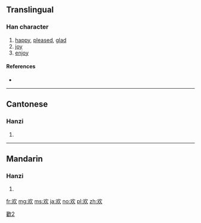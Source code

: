 {{also|歡}}
==Translingual==
{{stroke order}}

===Han character===
{{Han char|rn=76|rad=欠|as=02|sn=6|four=|canj=ENO}}

# [[happy]], [[pleased]], [[glad]]
# [[joy]]
# [[enjoy]]

====References====
* {{Han ref|kx=0565.061|dkj=15994|dj=0954.030|hdz=32134.020|uh=6B22|ud=27426}}

[[Category:CJKV characters simplified differently in Japan and China|歡2]]
----

==Cantonese==

===Hanzi===
{{yue-hanzi|jyut=fun1|y=fun1|tra=歡}}

# {{defn|lang=yue|sort=欠02}}

----

==Mandarin==

===Hanzi===
{{cmn-hanzi|tra=歡|pin=[[huān]] ([[huan1]]), [[ǒu]] ([[ou3]])|wg=huan<sup>1</sup>, ou<sup>3</sup>}}

# {{defn|lang=cmn|sort=欠02}}

[[fr:欢]]
[[mg:欢]]
[[ms:欢]]
[[ja:欢]]
[[no:欢]]
[[pl:欢]]
[[zh:欢]]